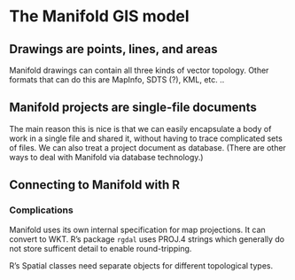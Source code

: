 # The Manifold GIS model

## Drawings are points, lines, and areas

Manifold drawings can contain all three kinds of vector topology. Other formats that can do this are MapInfo, SDTS (?), KML, etc. ..

## Manifold projects are single-file documents

The main reason this is nice is that we can easily encapsulate a body of work in a single file and shared it, without having to trace complicated sets of files. We can also treat a project document as database. (There are other ways to deal with Manifold via database technology.)

## Connecting to Manifold with R

### Complications

Manifold uses its own internal specification for map projections. It can convert to WKT. R's package `rgdal` uses PROJ.4 strings which generally do not store sufficent detail to enable round-tripping. 

R's Spatial classes need separate objects for different topological types. 

